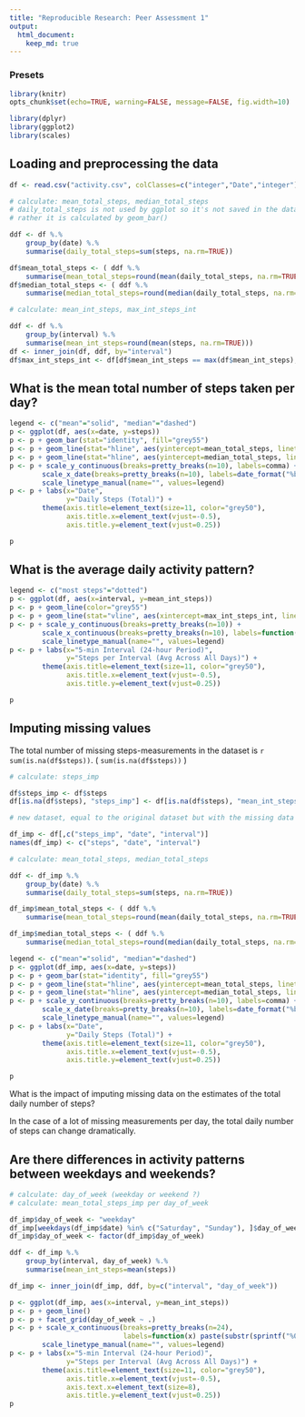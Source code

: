 ```yaml
---
title: "Reproducible Research: Peer Assessment 1"
output: 
  html_document:
    keep_md: true
---
```


### Presets ###

```r
library(knitr)
opts_chunk$set(echo=TRUE, warning=FALSE, message=FALSE, fig.width=10)
```

```r
library(dplyr)
library(ggplot2)
library(scales)
```


## Loading and preprocessing the data

```r

df <- read.csv("activity.csv", colClasses=c("integer","Date","integer"))

# calculate: mean_total_steps, median_total_steps
# daily_total_steps is not used by ggplot so it's not saved in the data frame
# rather it is calculated by geom_bar()

ddf <- df %.%
    group_by(date) %.%
    summarise(daily_total_steps=sum(steps, na.rm=TRUE))

df$mean_total_steps <- ( ddf %.%
    summarise(mean_total_steps=round(mean(daily_total_steps, na.rm=TRUE))) )$mean_total_steps
df$median_total_steps <- ( ddf %.%
    summarise(median_total_steps=round(median(daily_total_steps, na.rm=TRUE))) )$median_total_steps

# calculate: mean_int_steps, max_int_steps_int

ddf <- df %.%
    group_by(interval) %.%
    summarise(mean_int_steps=round(mean(steps, na.rm=TRUE)))
df <- inner_join(df, ddf, by="interval")
df$max_int_steps_int <- df[df$mean_int_steps == max(df$mean_int_steps), "interval"][1]


```


## What is the mean total number of steps taken per day?

```r

legend <- c("mean"="solid", "median"="dashed")
p <- ggplot(df, aes(x=date, y=steps))
p <- p + geom_bar(stat="identity", fill="grey55")
p <- p + geom_line(stat="hline", aes(yintercept=mean_total_steps, linetype="mean"))
p <- p + geom_line(stat="hline", aes(yintercept=median_total_steps, linetype="median"))
p <- p + scale_y_continuous(breaks=pretty_breaks(n=10), labels=comma) +
        scale_x_date(breaks=pretty_breaks(n=10), labels=date_format("%b-%d")) +
        scale_linetype_manual(name="", values=legend)
p <- p + labs(x="Date", 
              y="Daily Steps (Total)") +
        theme(axis.title=element_text(size=11, color="grey50"), 
              axis.title.x=element_text(vjust=-0.5),
              axis.title.y=element_text(vjust=0.25))

p
```


## What is the average daily activity pattern?

```r

legend <- c("most steps"="dotted")
p <- ggplot(df, aes(x=interval, y=mean_int_steps))
p <- p + geom_line(color="grey55")
p <- p + geom_line(stat="vline", aes(xintercept=max_int_steps_int, linetype="most steps"))
p <- p + scale_y_continuous(breaks=pretty_breaks(n=10)) +
        scale_x_continuous(breaks=pretty_breaks(n=10), labels=function(x)paste(substr(sprintf("%04s",x),1,2),":",substr(sprintf("%04s",x),3,4),sep="")) + 
        scale_linetype_manual(name="", values=legend)
p <- p + labs(x="5-min Interval (24-hour Period)", 
              y="Steps per Interval (Avg Across All Days)") +
        theme(axis.title=element_text(size=11, color="grey50"), 
              axis.title.x=element_text(vjust=-0.5),
              axis.title.y=element_text(vjust=0.25))

p
```


## Imputing missing values

The total number of missing steps-measurements in the dataset is `r sum(is.na(df$steps))`. ( ```sum(is.na(df$steps))``` )

```r

# calculate: steps_imp

df$steps_imp <- df$steps
df[is.na(df$steps), "steps_imp"] <- df[is.na(df$steps), "mean_int_steps"]

# new dataset, equal to the original dataset but with the missing data filled in

df_imp <- df[,c("steps_imp", "date", "interval")]
names(df_imp) <- c("steps", "date", "interval")

# calculate: mean_total_steps, median_total_steps

ddf <- df_imp %.%
    group_by(date) %.%
    summarise(daily_total_steps=sum(steps, na.rm=TRUE))

df_imp$mean_total_steps <- ( ddf %.%
    summarise(mean_total_steps=round(mean(daily_total_steps, na.rm=TRUE))) )$mean_total_steps

df_imp$median_total_steps <- ( ddf %.%
    summarise(median_total_steps=round(median(daily_total_steps, na.rm=TRUE))) )$median_total_steps

legend <- c("mean"="solid", "median"="dashed")
p <- ggplot(df_imp, aes(x=date, y=steps))
p <- p + geom_bar(stat="identity", fill="grey55")
p <- p + geom_line(stat="hline", aes(yintercept=mean_total_steps, linetype="mean"))
p <- p + geom_line(stat="hline", aes(yintercept=median_total_steps, linetype="median"))
p <- p + scale_y_continuous(breaks=pretty_breaks(n=10), labels=comma) +
        scale_x_date(breaks=pretty_breaks(n=10), labels=date_format("%b-%d")) +
        scale_linetype_manual(name="", values=legend)
p <- p + labs(x="Date", 
              y="Daily Steps (Total)") +
        theme(axis.title=element_text(size=11, color="grey50"), 
              axis.title.x=element_text(vjust=-0.5),
              axis.title.y=element_text(vjust=0.25))

p

```

What is the impact of imputing missing data on the estimates of the total daily number of steps?

In the case of a lot of missing measurements per day, the total daily number of 
steps can change dramatically.

## Are there differences in activity patterns between weekdays and weekends?

```r
# calculate: day_of_week (weekday or weekend ?)
# calculate: mean_total_steps_imp per day_of_week

df_imp$day_of_week <- "weekday"
df_imp[weekdays(df_imp$date) %in% c("Saturday", "Sunday"), ]$day_of_week <- "weekend"
df_imp$day_of_week <- factor(df_imp$day_of_week)

ddf <- df_imp %.%
    group_by(interval, day_of_week) %.%
    summarise(mean_int_steps=mean(steps))

df_imp <- inner_join(df_imp, ddf, by=c("interval", "day_of_week"))

p <- ggplot(df_imp, aes(x=interval, y=mean_int_steps))
p <- p + geom_line()
p <- p + facet_grid(day_of_week ~ .)
p <- p + scale_x_continuous(breaks=pretty_breaks(n=24), 
                            labels=function(x) paste(substr(sprintf("%04s",x),1,2),":",substr(sprintf("%04s",x),3,4),sep="")) + 
        scale_linetype_manual(name="", values=legend)
p <- p + labs(x="5-min Interval (24-hour Period)", 
              y="Steps per Interval (Avg Across All Days)") +
        theme(axis.title=element_text(size=11, color="grey50"), 
              axis.title.x=element_text(vjust=-0.5),
              axis.text.x=element_text(size=8),
              axis.title.y=element_text(vjust=0.25))
p

```

